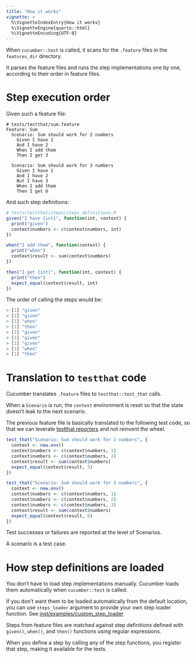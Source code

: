 ```yaml
---
title: "How it works"
vignette: >
  %\VignetteIndexEntry{How it works}
  %\VignetteEngine{quarto::html}
  %\VignetteEncoding{UTF-8}
---
```


When `cucumber::test` is called, it scans for the `.feature` files in the `features_dir` directory.

It parses the feature files and runs the step implementations one by one, according to their order in feature files.

# Step execution order

Given such a feature file:

```gherkin
# tests/testthat/sum.feature
Feature: Sum
  Scenario: Sum should work for 2 numbers
    Given I have 1
    And I have 2
    When I add them
    Then I get 3

  Scenario: Sum should work for 3 numbers
    Given I have 1
    And I have 2
    But I have 3
    When I add them
    Then I get 6
```

And such step definitions:

```r
# tests/testthat/steps/steps_definitions.R
given("I have {int}", function(int, context) {
  print("given")
  context$numbers <- c(context$numbers, int)
})

when("I add them", function(context) {
  print("when")
  context$result <- sum(context$numbers)
})

then("I get {int}", function(int, context) {
  print("then")
  expect_equal(context$result, int)
})
```

The order of calling the steps would be:

```r
> [1] "given"
> [1] "given"
> [1] "when"
> [1] "then"
> [1] "given"
> [1] "given"
> [1] "given"
> [1] "when"
> [1] "then"
```

# Translation to `testthat` code

Cucumber translates `.feature` files to `testthat::test_that` calls.

When a `Scenario` is run, the `context` environment is reset so that the state doesn't leak to the next scenario.

The previous feature file is basically translated to the following test code, so that we can leverate [testthat reporters](https://testthat.r-lib.org/reference/index.html#reporters) and not reinvent the wheel.

```r
test_that("Scenario: Sum should work for 2 numbers", {
  context <- new.env()
  context$numbers <- c(context$numbers, 1)
  context$numbers <- c(context$numbers, 2)
  context$result <- sum(context$numbers)
  expect_equal(context$result, 3)
})

test_that("Scenario: Sum should work for 3 numbers", {
  context <- new.env()
  context$numbers <- c(context$numbers, 1)
  context$numbers <- c(context$numbers, 2)
  context$numbers <- c(context$numbers, 3)
  context$result <- sum(context$numbers)
  expect_equal(context$result, 6)
})
```

Test successes or failures are reported at the level of Scenarios.

A scenario is a test case.

# How step definitions are loaded

You don't have to load step implementations manually. Cucumber loads them automatically when `cucumber::test` is called.

If you don't want them to be loaded automatically from the default location, you can use `steps_loader` argument to provide your own step loader function. See [inst/examples/custom_step_loader](https://github.com/jakubsob/cucumber/blob/main/inst/examples/custom_steps_loader/tests/testthat/test-cucumber.R)

Steps from feature files are matched against step definitions defined with `given()`, `when()`, and `then()` functions using regular expressions.

When you define a step by calling any of the step functions, you register that step, making it available for the tests.
